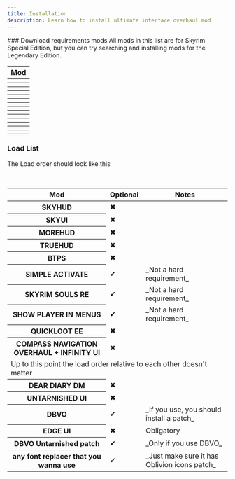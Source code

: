 ```yaml
---
title: Installation
description: Learn how to install ultimate interface overhaul mod
---
```



<Steps>
### Download requirements mods
 
<Callout type="warning" emoji="⚠️">
  All mods in this list are for Skyrim Special Edition, but you can try searching and installing mods for the Legendary Edition.
</Callout>

<section className="overflow-auto max-w-full mt-4">
  <table className="text-left border">
    <thead className="[&>tr>th]:p-4 [&>tr>th]:border">
      <tr>
        <th>Mod</th>
      </tr>
    </thead>
    <tbody className="[&>tr>th]:p-4 [&>tr>th]:border [&>tr>td]:p-4 [&>tr>td]:border">
      <tr>
        <th>
          <Nexus id="12604" name="SkyUI" />
        </th>
      </tr>
      <tr>
        <th>
          <Nexus id="463" name="SkyHUD" />
        </th>
      </tr>
      <tr>
        <th>
          <Nexus id="12688" name="MoreHUD" />
        </th>
      </tr>
      <tr>
        <th>
          <Nexus id="64339" name="BTPS" />
        </th>
      </tr>
      <tr>
        <th>
          <Nexus id="52743" name="Oblivion Interaction Icons" />
        </th>
      </tr>
      <tr>
        <th>
          <Nexus id="56767" name="Simple Activate" />
        </th>
      </tr>
      <tr>
        <th>
          <Nexus id="62775" name="TrueHUD" />
        </th>
      </tr>
      <tr>
        <th>
          <Nexus id="69980" name="QuicklootEE" />
        </th>
      </tr>
      <tr>
        <th>
          <Nexus id="74484" name="Compass Navigation Overhaul" />
        </th>
      </tr>
      <tr>
        <th>
          <Nexus id="27859" name="Skyrim Souls RE" />
        </th>
      </tr>
      <tr>
        <th>
          <Nexus id="81291" name="Show Player in Menus" />
        </th>
      </tr>
      <tr>
        <th>
          <Nexus id="63057" name="Detection Meter" />
        </th>
      </tr>
      <tr>
        <th>
          <Nexus id="60837" name="Dear Diary Dark Mode" />
        </th>
      </tr>
      <tr>
        <th>
          <Nexus id="75188" name="Untarnished UI" />
        </th>
      </tr>
    </tbody>
  </table>
</section>

### Load List

The Load order should look like this

<br />
<section className="overflow-auto max-w-full">
  <table className="text-left border">
    <thead className="[&>tr>th]:p-4 [&>tr>th]:border">
      <tr>
        <th>Mod</th>
        <th>Optional</th>
        <th>Notes</th>
      </tr>
    </thead>
    <tbody className="[&>tr>th]:p-4 [&>tr>th]:border [&>tr>td]:p-4 [&>tr>td]:border">
      <tr>
        <th>SKYHUD</th>
        <td>✖</td>
        <td></td>
      </tr>
      <tr>
        <th>SKYUI</th>
        <td>✖</td>
        <td></td>
      </tr>
      <tr>
        <th>MOREHUD</th>
        <td>✖</td>
        <td></td>
      </tr>
      <tr>
        <th>TRUEHUD</th>
        <td>✖</td>
        <td></td>
      </tr>
      <tr>
        <th>BTPS</th>
        <td>✖</td>
        <td></td>
      </tr>
      <tr>
        <th>SIMPLE ACTIVATE</th>
        <td>✔</td>
        <td>_Not a hard requirement_</td>
      </tr>
      <tr>
        <th>SKYRIM SOULS RE</th>
        <td>✔</td>
        <td>_Not a hard requirement_</td>
      </tr>
      <tr>
        <th>SHOW PLAYER IN MENUS</th>
        <td>✔</td>
        <td>_Not a hard requirement_</td>
      </tr>
      <tr>
        <th>QUICKLOOT EE</th>
        <td>✖</td>
        <td></td>
      </tr>
      <tr>
        <th>COMPASS NAVIGATION OVERHAUL + INFINITY UI</th>
        <td>✖</td>
        <td></td>
      </tr>
      <tr>
        <td className="text-center" colSpan="3">
          Up to this point the load order relative to each other doesn&#39;t matter
        </td>
      </tr>
      <tr>
        <th>DEAR DIARY DM</th>
        <td>✖</td>
        <td></td>
      </tr>
      <tr>
        <th>UNTARNISHED UI</th>
        <td>✖</td>
        <td></td>
      </tr>
      <tr>
        <th>DBVO</th>
        <td>✔</td>
        <td>_If you use, you should install a patch_</td>
      </tr>
      <tr>
        <th>EDGE UI</th>
        <td>✖</td>
        <td>Obligatory</td>
      </tr>
      <tr>
        <th>DBVO Untarnished patch</th>
        <td>✔</td>
        <td>_Only if you use DBVO_</td>
      </tr>
      <tr>
        <th>any font replacer that you wanna use</th>
        <td>✔</td>
        <td>_Just make sure it has Oblivion icons patch_</td>
      </tr>
    </tbody>
  </table>
</section>

</Steps>

